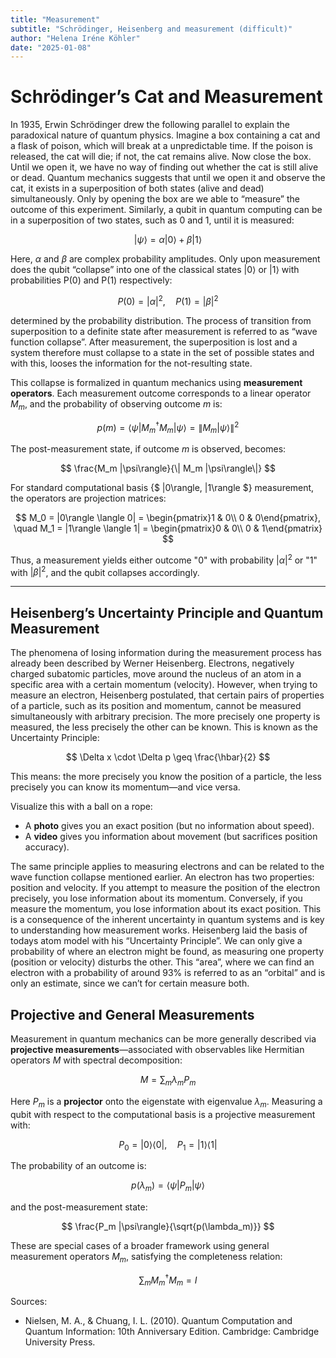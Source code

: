 ```yaml
---
title: "Measurement"
subtitle: "Schrödinger, Heisenberg and measurement (difficult)"
author: "Helena Iréne Köhler"
date: "2025-01-08"
---
```


# Schrödinger’s Cat and Measurement

In 1935, Erwin Schrödinger drew the following parallel to explain the paradoxical nature of quantum physics. Imagine a box containing a cat and a flask of poison, which will break at a unpredictable time. If the poison is released, the cat will die; if not, the cat remains alive. Now close the box. Until we open it, we have no way of finding out whether the cat is still alive or dead. Quantum mechanics suggests that until we open it and observe the cat, it exists in a superposition of both states (alive and dead) simultaneously. Only by opening the box are we able to “measure” the outcome of this experiment. Similarly, a qubit in quantum computing can be in a superposition of two states, such as 0 and 1, until it is measured:

$$
|\psi\rangle = \alpha |0\rangle + \beta |1\rangle
$$

Here, $\alpha$ and $\beta$ are complex probability amplitudes. Only upon measurement does the qubit “collapse” into one of the classical states $|0\rangle$ or $|1\rangle$ with probabilities P(0) and P(1) respectively:

$$
P(0) = |\alpha|^2, \quad P(1) = |\beta|^2
$$

determined by the probability distribution. The process of transition from superposition to a definite state after measurement is referred to as “wave function collapse”. After measurement, the superposition is lost and a system therefore must collapse to a state in the set of possible states and with this, looses the information for the not-resulting state. 

This collapse is formalized in quantum mechanics using **measurement operators**. Each measurement outcome corresponds to a linear operator $M_m$, and the probability of observing outcome $m$ is:

$$
p(m) = \langle \psi | M_m^\dagger M_m | \psi \rangle = \|M_m|\psi\rangle\|^2
$$

The post-measurement state, if outcome $m$ is observed, becomes:

$$
\frac{M_m |\psi\rangle}{\| M_m |\psi\rangle\|}
$$

For standard computational basis {$ |0\rangle, |1\rangle $} measurement, the operators are projection matrices:

$$
M_0 = |0\rangle \langle 0| = 
\begin{pmatrix}1 & 0\\ 0 & 0\end{pmatrix}, \quad 
M_1 = |1\rangle \langle 1| = 
\begin{pmatrix}0 & 0\\ 0 & 1\end{pmatrix}
$$

Thus, a measurement yields either outcome "0" with probability $|\alpha|^2$ or "1" with $|\beta|^2$, and the qubit collapses accordingly. 

---

## Heisenberg’s Uncertainty Principle and Quantum Measurement

The phenomena of losing information during the measurement process has already been described by Werner Heisenberg. Electrons, negatively charged subatomic particles, move around the nucleus of an atom in a specific area with a certain momentum (velocity). However, when trying to measure an electron, Heisenberg postulated, that certain pairs of properties of a particle, such as its position and momentum, cannot be measured simultaneously with arbitrary precision. The more precisely one property is measured, the less precisely the other can be known. This is known as the Uncertainty Principle:

$$
\Delta x \cdot \Delta p \geq \frac{\hbar}{2}
$$

This means: the more precisely you know the position of a particle, the less precisely you can know its momentum—and vice versa.

Visualize this with a ball on a rope:

- A **photo** gives you an exact position (but no information about speed).
- A **video** gives you information about movement (but sacrifices position accuracy).

The same principle applies to measuring electrons and can be related to the wave function collapse mentioned earlier. An electron has two properties: position and velocity. If you attempt to measure the position of the electron precisely, you lose information about its momentum. Conversely, if you measure the momentum, you lose information about its exact position. This is a consequence of the inherent uncertainty in quantum systems and is key to understanding how measurement works. Heisenberg laid the basis of todays atom model with his “Uncertainty Principle”. We can only give a probability of where an electron might be found, as measuring one property (position or velocity) disturbs the other. This “area”, where we can find an electron with a probability of around 93% is referred to as an “orbital” and is only an estimate, since we can’t for certain measure both.


## Projective and General Measurements

Measurement in quantum mechanics can be more generally described via **projective measurements**—associated with observables like Hermitian operators $M$ with spectral decomposition:

$$
M = \sum_m \lambda_m P_m
$$

Here $P_m$ is a **projector** onto the eigenstate with eigenvalue $\lambda_m$. Measuring a qubit with respect to the computational basis is a projective measurement with:

$$
P_0 = |0\rangle \langle 0|, \quad P_1 = |1\rangle \langle 1|
$$

The probability of an outcome is:

$$
p(\lambda_m) = \langle \psi | P_m | \psi \rangle
$$

and the post-measurement state:

$$
\frac{P_m |\psi\rangle}{\sqrt{p(\lambda_m)}}
$$

These are special cases of a broader framework using general measurement operators $M_m$, satisfying the completeness relation:

$$
\sum_m M_m^\dagger M_m = I
$$


Sources:

- Nielsen, M. A., & Chuang, I. L. (2010). Quantum Computation and Quantum Information: 10th Anniversary Edition. Cambridge: Cambridge University Press.


